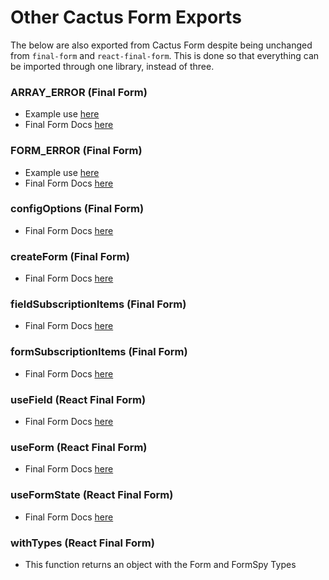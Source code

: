 
<Meta title="Cactus Form/Components/Other Tools" />

# Other Cactus Form Exports
The below are also exported from Cactus Form despite being unchanged from `final-form` and `react-final-form`. This is done so that everything can be imported through one library, instead of three.

### ARRAY_ERROR (Final Form)

- Example use [here](https://codesandbox.io/s/46ozq77v7?file=/index.js:159-170)
- Final Form Docs [here](https://final-form.org/docs/final-form/api#array_error)

### FORM_ERROR (Final Form)

- Example use [here](https://codesandbox.io/s/vql1q4kzv0?from-embed=&file=/index.js:254-528)
- Final Form Docs [here](https://final-form.org/docs/final-form/api#form_error)

### configOptions (Final Form)
- Final Form Docs [here](https://final-form.org/docs/final-form/types/Config)

### createForm (Final Form)
- Final Form Docs [here](https://final-form.org/docs/final-form/getting-started#usage)

### fieldSubscriptionItems (Final Form)

- Final Form Docs [here](https://final-form.org/docs/final-form/api#fieldsubscriptionitems)

### formSubscriptionItems (Final Form)

- Final Form Docs [here](https://final-form.org/docs/final-form/api#formsubscriptionitems)

### useField (React Final Form)
- Final Form Docs [here](https://final-form.org/docs/react-final-form/api/useField)

### useForm (React Final Form)
- Final Form Docs [here](https://final-form.org/docs/react-final-form/api/useForm)

### useFormState (React Final Form)
- Final Form Docs [here](https://final-form.org/docs/react-final-form/api/useFormState)

### withTypes (React Final Form)
- This function returns an object with the Form and FormSpy Types